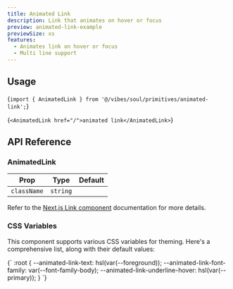 ```yaml
---
title: Animated Link
description: Link that animates on hover or focus
preview: animated-link-example
previewSize: xs
features:
  - Animates link on hover or focus
  - Multi line support
---
```


## Usage

<CodeBlock lang="ts">{`import { AnimatedLink } from '@/vibes/soul/primitives/animated-link';`}</CodeBlock>

<CodeBlock lang="ts">{`<AnimatedLink href="/">animated link</AnimatedLink>`}</CodeBlock>

## API Reference

### AnimatedLink

| Prop        | Type     | Default |
| ----------- | -------- | ------- |
| `className` | `string` |         |

Refer to the [Next.js Link component](https://nextjs.org/docs/pages/api-reference/components/link#reference) documentation for more details.

### CSS Variables

This component supports various CSS variables for theming. Here's a comprehensive list, along
with their default values:

<CodeBlock lang="css">
  {`
:root {
  --animated-link-text: hsl(var(--foreground));
  --animated-link-font-family: var(--font-family-body);
  --animated-link-underline-hover: hsl(var(--primary));
}
`}
</CodeBlock>
